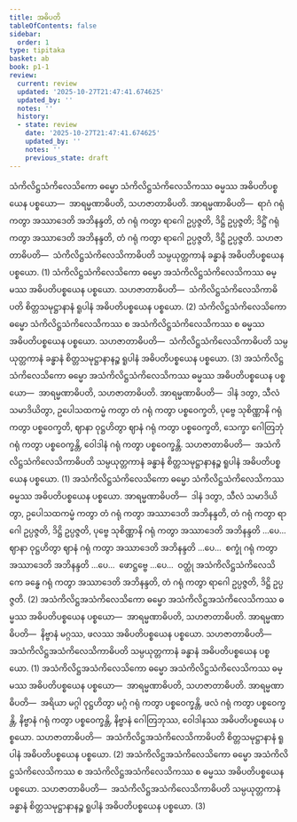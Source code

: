 ```yaml
---
title: အဓိပတိ
tableOfContents: false
sidebar:
  order: 1
type: tipitaka
basket: ab
book: p1-1
review:
  current: review
  updated: '2025-10-27T21:47:41.674625'
  updated_by: ''
  notes: ''
  history:
  - state: review
    date: '2025-10-27T21:47:41.674625'
    updated_by: ''
    notes: ''
    previous_state: draft
---
```



<ReviewStatus review={frontmatter.review} showDetails={true} />

<HypothesisAnnotation frontmatter={frontmatter} />

<DynamicBreadcrumb />

<Division number="11" book="p1-1" e="ch" v="36" p="447">

<Paragraph number="2839" book="p1-1">
သံကိလိဋ္ဌသံကိလေသိကော ဓမ္မော သံကိလိဋ္ဌသံကိလေသိကဿ ဓမ္မဿ အဓိပတိပစ္စယေန ပစ္စယော—  အာရမ္မဏာဓိပတိ, သဟဇာတာဓိပတိ. <Emphasis>အာရမ္မဏာဓိပတိ</Emphasis>—  ရာဂံ ဂရုံ ကတွာ အဿာဒေတိ အဘိနန္ဒတိ, တံ ဂရုံ ကတွာ ရာဂေါ ဥပ္ပဇ္ဇတိ, ဒိဋ္ဌိ ဥပ္ပဇ္ဇတိ; ဒိဋ္ဌိံ ဂရုံ ကတွာ အဿာဒေတိ အဘိနန္ဒတိ, တံ ဂရုံ ကတွာ ရာဂေါ ဥပ္ပဇ္ဇတိ, ဒိဋ္ဌိ ဥပ္ပဇ္ဇတိ. <Emphasis>သဟဇာတာဓိပတိ</Emphasis>—  သံကိလိဋ္ဌသံကိလေသိကာဓိပတိ သမ္ပယုတ္တကာနံ ခန္ဓာနံ အဓိပတိပစ္စယေန ပစ္စယော. (1)
</Paragraph>

<Paragraph number="2840" book="p1-1">
သံကိလိဋ္ဌသံကိလေသိကော ဓမ္မော အသံကိလိဋ္ဌသံကိလေသိကဿ ဓမ္မဿ အဓိပတိပစ္စယေန ပစ္စယော. <Emphasis>သဟဇာတာဓိပတိ</Emphasis>—  သံကိလိဋ္ဌသံကိလေသိကာဓိပတိ စိတ္တသမုဋ္ဌာနာနံ ရူပါနံ အဓိပတိပစ္စယေန ပစ္စယော. (2)
</Paragraph>

<Paragraph number="2841" book="p1-1">
သံကိလိဋ္ဌသံကိလေသိကော ဓမ္မော သံကိလိဋ္ဌသံကိလေသိကဿ စ အသံကိလိဋ္ဌသံကိလေသိကဿ စ ဓမ္မဿ အဓိပတိပစ္စယေန ပစ္စယော. <Emphasis>သဟဇာတာဓိပတိ</Emphasis>—  သံကိလိဋ္ဌသံကိလေသိကာဓိပတိ သမ္ပယုတ္တကာနံ ခန္ဓာနံ စိတ္တသမုဋ္ဌာနာနဉ္စ ရူပါနံ အဓိပတိပစ္စယေန ပစ္စယော. (3)
</Paragraph>

</Division>
<Division number="12" book="p1-1" e="ch" v="36" p="448">

<Paragraph number="2842" book="p1-1">
အသံကိလိဋ္ဌသံကိလေသိကော ဓမ္မော အသံကိလိဋ္ဌသံကိလေသိကဿ ဓမ္မဿ အဓိပတိပစ္စယေန ပစ္စယော—  အာရမ္မဏာဓိပတိ, သဟဇာတာဓိပတိ. <Emphasis>အာရမ္မဏာဓိပတိ</Emphasis>—  ဒါနံ ဒတွာ, သီလံ သမာဒိယိတွာ, ဥပေါသထကမ္မံ ကတွာ တံ ဂရုံ ကတွာ ပစ္စဝေက္ခတိ, ပုဗ္ဗေ သုစိဏ္ဏာနိ ဂရုံ ကတွာ ပစ္စဝေက္ခတိ, ဈာနာ ဝုဋ္ဌဟိတွာ ဈာနံ ဂရုံ ကတွာ ပစ္စဝေက္ခတိ, သေက္ခာ ဂေါတြဘုံ ဂရုံ ကတွာ ပစ္စဝေက္ခန္တိ, ဝေါဒါနံ ဂရုံ ကတွာ ပစ္စဝေက္ခန္တိ. <Emphasis>သဟဇာတာဓိပတိ</Emphasis>—  အသံကိလိဋ္ဌသံကိလေသိကာဓိပတိ သမ္ပယုတ္တကာနံ ခန္ဓာနံ စိတ္တသမုဋ္ဌာနာနဉ္စ ရူပါနံ အဓိပတိပစ္စယေန ပစ္စယော. (1)
</Paragraph>

<Paragraph number="2843" book="p1-1">
အသံကိလိဋ္ဌသံကိလေသိကော ဓမ္မော သံကိလိဋ္ဌသံကိလေသိကဿ ဓမ္မဿ အဓိပတိပစ္စယေန ပစ္စယော. <Emphasis>အာရမ္မဏာဓိပတိ</Emphasis>—  ဒါနံ ဒတွာ, သီလံ သမာဒိယိတွာ, ဥပေါသထကမ္မံ ကတွာ တံ ဂရုံ ကတွာ အဿာဒေတိ အဘိနန္ဒတိ, တံ ဂရုံ ကတွာ ရာဂေါ ဥပ္ပဇ္ဇတိ, ဒိဋ္ဌိ ဥပ္ပဇ္ဇတိ, ပုဗ္ဗေ သုစိဏ္ဏာနိ ဂရုံ ကတွာ အဿာဒေတိ အဘိနန္ဒတိ …ပေ…  ဈာနာ ဝုဋ္ဌဟိတွာ ဈာနံ ဂရုံ ကတွာ အဿာဒေတိ အဘိနန္ဒတိ …ပေ…  စက္ခုံ ဂရုံ ကတွာ အဿာဒေတိ အဘိနန္ဒတိ …ပေ…  ဖောဋ္ဌဗ္ဗေ …ပေ…  ဝတ္ထုံ အသံကိလိဋ္ဌသံကိလေသိကေ ခန္ဓေ ဂရုံ ကတွာ အဿာဒေတိ အဘိနန္ဒတိ, တံ ဂရုံ ကတွာ ရာဂေါ ဥပ္ပဇ္ဇတိ, ဒိဋ္ဌိ ဥပ္ပဇ္ဇတိ. (2)
</Paragraph>

<Paragraph number="2844" book="p1-1">
အသံကိလိဋ္ဌအသံကိလေသိကော ဓမ္မော အသံကိလိဋ္ဌအသံကိလေသိကဿ ဓမ္မဿ အဓိပတိပစ္စယေန ပစ္စယော—  အာရမ္မဏာဓိပတိ, သဟဇာတာဓိပတိ. <Emphasis>အာရမ္မဏာဓိပတိ</Emphasis>—  နိဗ္ဗာနံ မဂ္ဂဿ, ဖလဿ အဓိပတိပစ္စယေန ပစ္စယော. <Emphasis>သဟဇာတာဓိပတိ</Emphasis>—  အသံကိလိဋ္ဌအသံကိလေသိကာဓိပတိ သမ္ပယုတ္တကာနံ ခန္ဓာနံ အဓိပတိပစ္စယေန ပစ္စယော. (1)
</Paragraph>

<Paragraph number="2845" book="p1-1">
အသံကိလိဋ္ဌအသံကိလေသိကော ဓမ္မော အသံကိလိဋ္ဌသံကိလေသိကဿ ဓမ္မဿ အဓိပတိပစ္စယေန ပစ္စယော—  အာရမ္မဏာဓိပတိ, သဟဇာတာဓိပတိ. <Emphasis>အာရမ္မဏာဓိပတိ</Emphasis>—  အရိယာ မဂ္ဂါ ဝုဋ္ဌဟိတွာ မဂ္ဂံ ဂရုံ ကတွာ ပစ္စဝေက္ခန္တိ, ဖလံ ဂရုံ ကတွာ ပစ္စဝေက္ခန္တိ, နိဗ္ဗာနံ ဂရုံ ကတွာ ပစ္စဝေက္ခန္တိ, နိဗ္ဗာနံ ဂေါတြဘုဿ, ဝေါဒါနဿ အဓိပတိပစ္စယေန ပစ္စယော. <Emphasis>သဟဇာတာဓိပတိ</Emphasis>—  အသံကိလိဋ္ဌအသံကိလေသိကာဓိပတိ စိတ္တသမုဋ္ဌာနာနံ ရူပါနံ အဓိပတိပစ္စယေန ပစ္စယော. (2)
</Paragraph>

<Paragraph number="2846" book="p1-1">
အသံကိလိဋ္ဌအသံကိလေသိကော ဓမ္မော အသံကိလိဋ္ဌသံကိလေသိကဿ စ အသံကိလိဋ္ဌအသံကိလေသိကဿ စ ဓမ္မဿ အဓိပတိပစ္စယေန ပစ္စယော. <Emphasis>သဟဇာတာဓိပတိ</Emphasis>—  အသံကိလိဋ္ဌအသံကိလေသိကာဓိပတိ သမ္ပယုတ္တကာနံ ခန္ဓာနံ စိတ္တသမုဋ္ဌာနာနဉ္စ ရူပါနံ အဓိပတိပစ္စယေန ပစ္စယော. (3)
</Paragraph>
</Division>